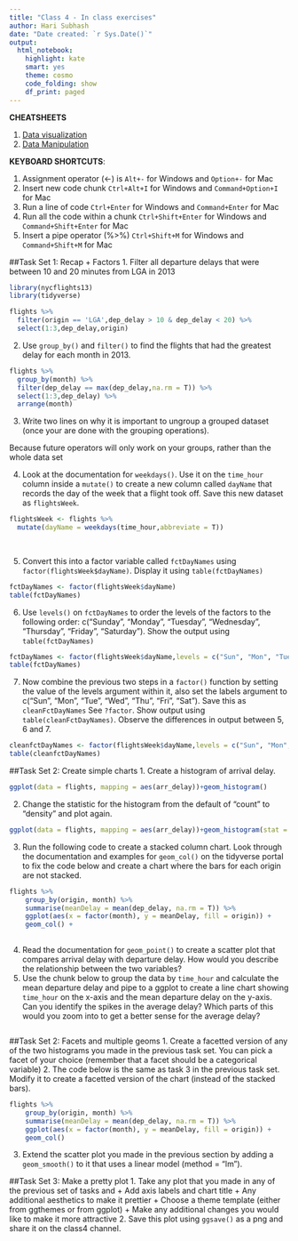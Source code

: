 ```yaml
---
title: "Class 4 - In class exercises"
author: Hari Subhash
date: "Date created: `r Sys.Date()`"
output:
  html_notebook:
    highlight: kate
    smart: yes
    theme: cosmo
    code_folding: show
    df_print: paged
---
```


**CHEATSHEETS**

1. [Data visualization](https://github.com/rstudio/cheatsheets/blob/master/data-visualization-2.1.pdf)
2. [Data Manipulation](https://github.com/rstudio/cheatsheets/blob/master/data-transformation.pdf)

**KEYBOARD SHORTCUTS**:

1. Assignment operator (<-) is `Alt+-` for Windows and `Option+-` for Mac
2. Insert new code chunk `Ctrl+Alt+I` for Windows and `Command+Option+I` for Mac
3. Run a line of code `Ctrl+Enter` for Windows and `Command+Enter` for Mac
4. Run all the code within a chunk `Ctrl+Shift+Enter` for Windows and `Command+Shift+Enter` for Mac
5. Insert a pipe operator (%>%) `Ctrl+Shift+M` for Windows and `Command+Shift+M` for Mac

##Task Set 1: Recap + Factors
1. Filter all departure delays that were between 10 and 20 minutes from LGA in 2013

```r
library(nycflights13)
library(tidyverse)

flights %>%
  filter(origin == 'LGA',dep_delay > 10 & dep_delay < 20) %>%
  select(1:3,dep_delay,origin)

```



2. Use `group_by()` and `filter()` to find the flights that had the greatest delay for each month in 2013.

```r
flights %>%
  group_by(month) %>%
  filter(dep_delay == max(dep_delay,na.rm = T)) %>%
  select(1:3,dep_delay) %>%
  arrange(month)
```


3. Write two lines on why it is important to ungroup a grouped dataset (once your are done with the grouping operations).

Because future operators will only work on your groups, rather than the whole data set

4. Look at the documentation for `weekdays()`. Use it on the `time_hour` column inside a `mutate()` to create a new column called `dayName` that records the day of the week that a flight took off. Save this new dataset as `flightsWeek`.

```r
flightsWeek <- flights %>%
  mutate(dayName = weekdays(time_hour,abbreviate = T))
  
  
```


5. Convert this into a factor variable called `fctDayNames` using `factor(flightsWeek$dayName)`. Display it using `table(fctDayNames)`

```r
fctDayNames <- factor(flightsWeek$dayName)
table(fctDayNames)
```


6. Use `levels()` on `fctDayNames` to order the levels of the factors to the following order: c("Sunday", "Monday", "Tuesday", "Wednesday", "Thursday", "Friday", "Saturday"). Show the output using `table(fctDayNames)`

```r
fctDayNames <- factor(flightsWeek$dayName,levels = c("Sun", "Mon", "Tue", "Wed", "Thu", "Fri", "Sat"))
table(fctDayNames)

```


7. Now combine the previous two steps in a `factor()` function by setting the value of the levels argument within it, also set the labels argument to c("Sun", "Mon", "Tue", "Wed", "Thu", "Fri", "Sat"). Save this as `cleanFctDayNames` See `?factor`. Show output using `table(cleanFctDayNames)`. Observe the differences in output between 5, 6 and 7.

```r
cleanfctDayNames <- factor(flightsWeek$dayName,levels = c("Sun", "Mon", "Tue", "Wed", "Thu", "Fri", "Sat"),labels = c("Sun", "Mon", "Tue", "Wed", "Thu", "Fri", "Sat"))
table(cleanfctDayNames)

```


##Task Set 2: Create simple charts
1. Create a histogram of arrival delay.

```r
ggplot(data = flights, mapping = aes(arr_delay))+geom_histogram()
```


2. Change the statistic for the histogram from the default of "count" to "density" and plot again.

```r
ggplot(data = flights, mapping = aes(arr_delay))+geom_histogram(stat = 'density',na.rm = T)
```

3. Run the following code to create a stacked column chart. Look through the documentation and examples for `geom_col()` on the tidyverse portal to fix the code below and create a chart where the bars for each origin are not stacked.

```r
flights %>% 
    group_by(origin, month) %>% 
    summarise(meanDelay = mean(dep_delay, na.rm = T)) %>% 
    ggplot(aes(x = factor(month), y = meanDelay, fill = origin)) +
    geom_col() +
  
```
4. Read the documentation for `geom_point()` to create a scatter plot that compares arrival delay with departure delay. How would you describe the relationship between the two variables?
5. Use the chunk below to group the data by `time_hour` and calculate the mean departure delay and pipe to a ggplot to create a line chart showing `time_hour` on the x-axis and the mean departure delay on the y-axis. Can you identify the spikes in the average delay? Which parts of this would you zoom into to get a better sense for the average delay? 
```r

```

##Task Set 2: Facets and multiple geoms
1. Create a facetted version of any of the two histograms you made in the previous task set. You can pick a facet of your choice (remember that a facet should be a categorical variable)
2. The code below is the same as task 3 in the previous task set. Modify it to create a facetted version of the chart (instead of the stacked bars).
```r
flights %>% 
    group_by(origin, month) %>% 
    summarise(meanDelay = mean(dep_delay, na.rm = T)) %>% 
    ggplot(aes(x = factor(month), y = meanDelay, fill = origin)) +
    geom_col() 
```

3. Extend the scatter plot you made in the previous section by adding a `geom_smooth()` to it that uses a linear model (method = "lm").

##Task Set 3: Make a pretty plot
1. Take any plot that you made in any of the previous set of tasks and
    + Add axis labels and chart title
    + Any additional aesthetics to make it prettier
    + Choose a theme template (either from ggthemes or from ggplot)
    + Make any additional changes you would like to make it more attractive
2. Save this plot using `ggsave()` as a png and share it on the class4 channel.





